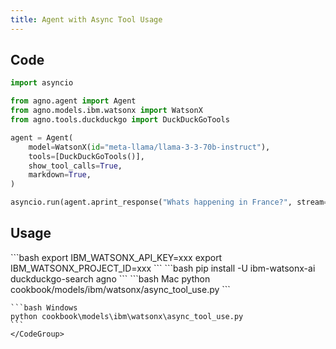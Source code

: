 ```yaml
---
title: Agent with Async Tool Usage
---
```


## Code

```python cookbook/models/ibm/watsonx/async_tool_use.py
import asyncio

from agno.agent import Agent
from agno.models.ibm.watsonx import WatsonX
from agno.tools.duckduckgo import DuckDuckGoTools

agent = Agent(
    model=WatsonX(id="meta-llama/llama-3-3-70b-instruct"),
    tools=[DuckDuckGoTools()],
    show_tool_calls=True,
    markdown=True,
)

asyncio.run(agent.aprint_response("Whats happening in France?", stream=True))
```

## Usage

<Steps>
  <Snippet file="create-venv-step.mdx" />

  <Step title="Set your API key">
    ```bash
    export IBM_WATSONX_API_KEY=xxx
    export IBM_WATSONX_PROJECT_ID=xxx
    ```
  </Step>

  <Step title="Install libraries">
    ```bash
    pip install -U ibm-watsonx-ai duckduckgo-search agno
    ```
  </Step>

  <Step title="Run Agent">
    <CodeGroup>
    ```bash Mac
    python cookbook/models/ibm/watsonx/async_tool_use.py
    ```

    ```bash Windows
    python cookbook\models\ibm\watsonx\async_tool_use.py
    ```
    </CodeGroup>
  </Step>
</Steps>
